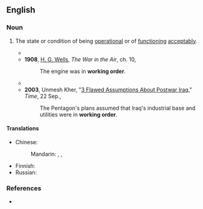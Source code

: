 ==English==

===Noun===
{{en-noun|-}}

# {{lb|en|especially of [[machinery]]}} The state or condition of being [[operational]] or of [[function]]ing [[acceptably]].
#* {{RQ:Twain Roughing It|45|passage=The Commission got itself into systematic '''working order''', and for weeks the contributions flowed into its treasury.}}
#* '''1908''', [[w:H._G._Wells|H. G. Wells]], ''The War in the Air'', ch. 10,
#*: The engine was in '''working order'''.
#* {{quote-journal|en|year=1961|month=January|title=The latest in Continental electric multiple-units and their operation|journal=Trains Illustrated|page=47|text=Each coach on the Swedish Yoa2 is 57ft long and 10ft 4in wide; with its two traction motors the unit weighs  79 tons in '''working order''' and has a maximum speed of under 60 m.p.h.}}
#* '''2003''', Unmesh Kher, "[https://web.archive.org/web/20080307122823/http://www.time.com/time/magazine/article/0,9171,1005708,00.html 3 Flawed Assumptions About Postwar Iraq]," ''Time'', 22 Sep.,
#*: The Pentagon's plans assumed that Iraq's industrial base and utilities were in '''working order'''.

====Translations====
{{trans-top|state or condition of being operational}}
* Chinese:
*: Mandarin: {{t|cmn|[[正常]][[運轉]][[狀態]]|sc=Hani}}, {{t|cmn|[[正常]][[运转]][[状态]]|tr=zhèngcháng yùnzhuǎn zhuàngtài|sc=Hani}}, {{t|cmn|[[正常]][[工作]]|tr=zhèngcháng gōngzuò|sc=Hani}}
{{trans-mid}}
* Finnish: {{t|fi|käyttökunto}}
* Russian: {{t-needed|ru}}
{{trans-bottom}}

===References===
* {{R:Lexico}}